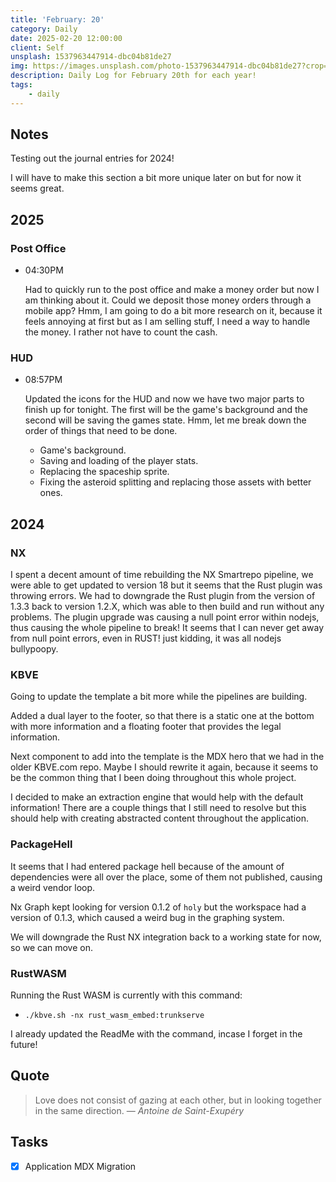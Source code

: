 ```yaml
---
title: 'February: 20'
category: Daily
date: 2025-02-20 12:00:00
client: Self
unsplash: 1537963447914-dbc04b81de27
img: https://images.unsplash.com/photo-1537963447914-dbc04b81de27?crop=entropy&cs=srgb&fm=jpg&ixid=MnwzNjM5Nzd8MHwxfHJhbmRvbXx8fHx8fHx8fDE2ODE3NDg2ODY&ixlib=rb-4.0.3&q=85
description: Daily Log for February 20th for each year!
tags:
    - daily
---
```


## Notes

Testing out the journal entries for 2024!

I will have to make this section a bit more unique later on but for now it seems great.

## 2025

### Post Office

-   04:30PM

    Had to quickly run to the post office and make a money order but now I am thinking about it.
    Could we deposit those money orders through a mobile app? 
    Hmm, I am going to do a bit more research on it, because it feels annoying at first but as I am selling stuff, I need a way to handle the money.
    I rather not have to count the cash.

### HUD

-   08:57PM

    Updated the icons for the HUD and now we have two major parts to finish up for tonight.
    The first will be the game's background and the second will be saving the games state.
    Hmm, let me break down the order of things that need to be done.
    
    -   Game's background.
    -   Saving and loading of the player stats.
    -   Replacing the spaceship sprite.
    -   Fixing the asteroid splitting and replacing those assets with better ones.



## 2024

### NX

I spent a decent amount of time rebuilding the NX Smartrepo pipeline, we were able to get updated to version 18 but it seems that the Rust plugin was throwing errors.
We had to downgrade the Rust plugin from the version of 1.3.3 back to version 1.2.X, which was able to then build and run without any problems.
The plugin upgrade was causing a null point error within nodejs, thus causing the whole pipeline to break!
It seems that I can never get away from null point errors, even in RUST! just kidding, it was all nodejs bullypoopy.


### KBVE

Going to update the template a bit more while the pipelines are building.

Added a dual layer to the footer, so that there is a static one at the bottom with more information and a floating footer that provides the legal information.

Next component to add into the template is the MDX hero that we had in the older KBVE.com repo.
Maybe I should rewrite it again, because it seems to be the common thing that I been doing throughout this whole project.

I decided to make an extraction engine that would help with the default information!
There are a couple things that I still need to resolve but this should help with creating abstracted content throughout the application.


### PackageHell

It seems that I had entered package hell because of the amount of dependencies were all over the place, some of them not published, causing a weird vendor loop.

Nx Graph kept looking for version 0.1.2 of `holy` but the workspace had a version of 0.1.3, which caused a weird bug in the graphing system.

We will downgrade the Rust NX integration back to a working state for now, so we can move on.


### RustWASM

Running the Rust WASM is currently with this command:

-   `./kbve.sh -nx rust_wasm_embed:trunkserve`

I already updated the ReadMe with the command, incase I forget in the future!


## Quote

> Love does not consist of gazing at each other, but in looking together in the same direction.
> — <cite>Antoine de Saint-Exupéry</cite>



## Tasks

- [X] Application MDX Migration

